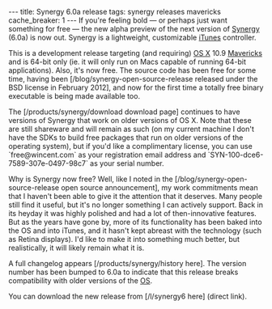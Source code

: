 ---
title: Synergy 6.0a release
tags: synergy releases mavericks
cache_breaker: 1
---
If you're feeling bold &mdash; or perhaps just want something for free &mdash; the new alpha preview of the next version of [[Synergy]] (6.0a) is now out. Synergy is a lightweight, customizable [[iTunes]] controller.

This is a development release targeting (and requiring) [[OS X]] 10.9 [[Mavericks]] and is 64-bit only (ie. it will only run on Macs capable of running 64-bit applications). Also, it's now free. The source code has been free for some time, having been [/blog/synergy-open-source-release released under the BSD license in February 2012], and now for the first time a totally free binary executable is being made available too.

The [/products/synergy/download download page] continues to have versions of Synergy that work on older versions of OS X. Note that these are still shareware and will remain as such (on my current machine I don't have the SDKs to build free packages that run on older versions of the operating system), but if you'd like a complimentary license, you can use `<nowiki>free@wincent.com</nowiki>` as your registration email address and `SYN-100-dce6-7589-307e-0497-98c7` as your serial number.

Why is Synergy now free? Well, like I noted in the [/blog/synergy-open-source-release open source announcement], my work commitments mean that I haven't been able to give it the attention that it deserves. Many people still find it useful, but it's no longer something I can actively support. Back in its heyday it was highly polished and had a lot of then-innovative features. But as the years have gone by, more of its functionality has been baked into the OS and into iTunes, and it hasn't kept abreast with the technology (such as Retina displays). I'd like to make it into something much better, but realistically, it will likely remain what it is.

A full changelog appears [/products/synergy/history here]. The version number has been bumped to 6.0a to indicate that this release breaks compatibility with older versions of the [[OS]].

You can download the new release from [/l/synergy6 here] (direct link).
